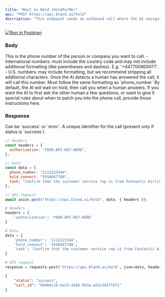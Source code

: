 ```yaml
---
title: "Wait on Hold (HoldForMe)"
api: "POST https://api.bland.ai/hold"
description: "This endpoint sends an outbound call where the AI navigates customer service and waits on hold until a human being answers. Then it dispatches a call to a number you provide, patching in another human."
---
```


[![Run in Postman](https://run.pstmn.io/button.svg)](https://app.getpostman.com/run-collection/27330001-7ac5597c-12af-4a89-a44c-65dd0ef55b5c?action=collection%2Ffork&source=rip_markdown&collection-url=entityId%3D27330001-7ac5597c-12af-4a89-a44c-65dd0ef55b5c%26entityType%3Dcollection%26workspaceId%3D79400b03-c195-4b0e-a5c8-86d5f13eea6f)

### Body

<ParamField body="phone_number" type="string" required>
  This is the phone number of the person or company you want to call. 
  - International numbers: must include the country code and may not include
  additional formatting (like parentheses and dashes). E.g. '+447700900077'.
  - U.S. numbers: may include formatting, but we recommend stripping
  all additional characters.
</ParamField>

<ParamField body="hold_connect" type="string" required>
  Once the AI detects a human has answered the call, it will call this number. Must follow the same formatting as `phone_number`
</ParamField>

<ParamField body="task" type="string">
  By default, the AI will wait on hold, then call you when a human answers. If you want the AI to first ask the other human a few questions, or want to give it special rules about when to patch you into the phone call, provide those instructions here.
</ParamField>

### Response

<ResponseField name="status" type="string">
  Can be `success` or `error`.
</ResponseField>

<ResponseField name="call_id" type="string">
  A unique identifier for the call (present only if status is `success`)
</ResponseField>

<RequestExample>

```javascript Hold.js
// Headers
const headers = {
  authorization: "YOUR-API-KEY-HERE",
};

// Data
const data = {
  phone_number: "1112223344",
  hold_connect: "5556667788",
  task: "Confirm that the customer service rep is from Fantastic Airlines before connecting."
};

// API request
await axios.post("https://api.bland.ai/hold", data, { headers });
```

```python Hold.py
# Headers
headers = {
    'authorization': 'YOUR-API-KEY-HERE'
}

# Data
data = {
    'phone_number': '1112223344',
    'hold_connect': '5556667788',
    'task': 'Confirm that the customer service rep is from Fantastic Airlines before connecting.'
}

# API request
response = requests.post('https://api.bland.ai/hold', json=data, headers=headers)
```

</RequestExample>

<ResponseExample>

```json Response
{
    "status": "success",
    "call_id": "9d404c1b-6a23-4426-953a-a52c392ff8f1"
}
```

</ResponseExample>
